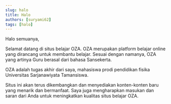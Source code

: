 ```yaml
---
slug: halo
title: Halo
authors: [suryami62]
tags: [halo]
---
```


Halo semuanya, 

Selamat datang di situs belajar OZA. OZA merupakan platform belajar online yang dirancang untuk membantu belajar. Sesuai dengan namanya, OZA yang artinya Guru berasal dari bahasa Sansekerta.

OZA adalah tugas akhir dari saya, mahasiswa prodi pendidikan fisika Universitas Sarjanawiyata Tamansiswa.

Situs ini akan terus dikembangkan dan menyediakan konten-konten baru yang menarik dan bermanfaat. Saya juga mengharapkan masukan dan saran dari Anda untuk meningkatkan kualitas situs belajar OZA.